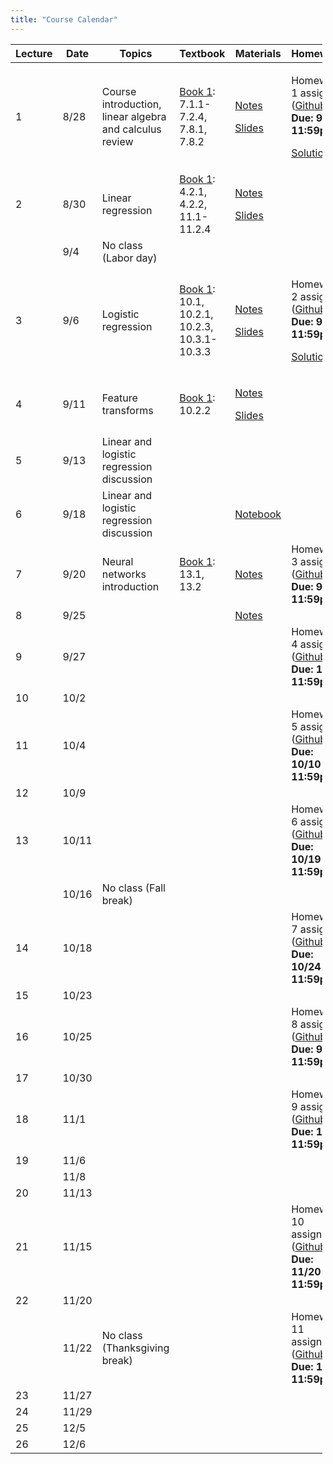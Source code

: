 ```yaml
---
title: "Course Calendar"
---
```


+----------+----------+---------------------------------------------------------+---------------------------------------------------------------------------------------------+---------------------------------------------------------------------------------------------------+------------------------------------------------------------------------------------------------------------------------------+
| Lecture  | Date     | Topics                                                  | Textbook                                                                                    | Materials                                                                                         | Homework                                                                                                                     |
+==========+==========+=========================================================+=============================================================================================+===================================================================================================+==============================================================================================================================+
| 1        | 8/28     | Course introduction, linear algebra and calculus review | [Book 1](https://probml.github.io/pml-book/book1.html): 7.1.1-7.2.4, 7.8.1, 7.8.2           | [Notes](../lecture1-background/notes.qmd)                                                         | Homework 1 assigned ([Github](https://github.com/orgs/CS152-Neural-Networks-Fall-2023/repositories)) **Due: 9/5 11:59pm**    |
|          |          |                                                         |                                                                                             |                                                                                                   |                                                                                                                              |
|          |          |                                                         |                                                                                             | [Slides](../lecture1-background/slides.qmd)                                                       | [Solutions](../assignments/homework1-background/solutions.html)                                                              |
+----------+----------+---------------------------------------------------------+---------------------------------------------------------------------------------------------+---------------------------------------------------------------------------------------------------+------------------------------------------------------------------------------------------------------------------------------+
| 2        | 8/30     | Linear regression                                       | [Book 1](https://probml.github.io/pml-book/book1.html): 4.2.1, 4.2.2, 11.1-11.2.4           | [Notes](../lecture2-linear-regression/notes.qmd)                                                  |                                                                                                                              |
|          |          |                                                         |                                                                                             |                                                                                                   |                                                                                                                              |
|          |          |                                                         |                                                                                             | [Slides](../lecture2-linear-regression/slides.qmd)                                                |                                                                                                                              |
+----------+----------+---------------------------------------------------------+---------------------------------------------------------------------------------------------+---------------------------------------------------------------------------------------------------+------------------------------------------------------------------------------------------------------------------------------+
|          | 9/4      | No class (Labor day)                                    |                                                                                             |                                                                                                   |                                                                                                                              |
+----------+----------+---------------------------------------------------------+---------------------------------------------------------------------------------------------+---------------------------------------------------------------------------------------------------+------------------------------------------------------------------------------------------------------------------------------+
| 3        | 9/6      | Logistic regression                                     | [Book 1](https://probml.github.io/pml-book/book1.html): 10.1, 10.2.1, 10.2.3, 10.3.1-10.3.3 | [Notes](../lecture3-logistic-regression/notes.qmd)                                                | Homework 2 assigned ([Github](https://github.com/orgs/CS152-Neural-Networks-Fall-2023/repositories)) **Due: 9/12 11:59pm**   |
|          |          |                                                         |                                                                                             |                                                                                                   |                                                                                                                              |
|          |          |                                                         |                                                                                             | [Slides](../lecture3-logistic-regression/slides.qmd)                                              | [Solutions](../assignments/homework2-linear-regression/solutions.html)                                                       |
+----------+----------+---------------------------------------------------------+---------------------------------------------------------------------------------------------+---------------------------------------------------------------------------------------------------+------------------------------------------------------------------------------------------------------------------------------+
| 4        | 9/11     | Feature transforms                                      | [Book 1](https://probml.github.io/pml-book/book1.html): 10.2.2                              | [Notes](../lecture4-feature-transforms/notes.qmd)                                                 |                                                                                                                              |
|          |          |                                                         |                                                                                             |                                                                                                   |                                                                                                                              |
|          |          |                                                         |                                                                                             | [Slides](../lecture4-feature-transforms/slides.html)                                              |                                                                                                                              |
+----------+----------+---------------------------------------------------------+---------------------------------------------------------------------------------------------+---------------------------------------------------------------------------------------------------+------------------------------------------------------------------------------------------------------------------------------+
| 5        | 9/13     | Linear and logistic regression discussion               |                                                                                             |                                                                                                   |                                                                                                                              |
+----------+----------+---------------------------------------------------------+---------------------------------------------------------------------------------------------+---------------------------------------------------------------------------------------------------+------------------------------------------------------------------------------------------------------------------------------+
| 6        | 9/18     | Linear and logistic regression discussion               |                                                                                             | [Notebook](https://colab.research.google.com/drive/1MlFAWYkgI58xjxTYWKJoSdU64xRObyaq?usp=sharing) |                                                                                                                              |
+----------+----------+---------------------------------------------------------+---------------------------------------------------------------------------------------------+---------------------------------------------------------------------------------------------------+------------------------------------------------------------------------------------------------------------------------------+
| 7        | 9/20     | Neural networks introduction                            | [Book 1](https://probml.github.io/pml-book/book1.html): 13.1, 13.2                          | [Notes](../lecture5-neural-networks-intro/notes.qmd)                                              | Homework 3 assigned ([Github](https://github.com/orgs/CS152-Neural-Networks-Fall-2023/repositories)) **Due: 9/26 11:59pm**   |
+----------+----------+---------------------------------------------------------+---------------------------------------------------------------------------------------------+---------------------------------------------------------------------------------------------------+------------------------------------------------------------------------------------------------------------------------------+
| 8        | 9/25     |                                                         |                                                                                             | [Notes](../lecture6-backpropagation/notes.qmd)                                                    |                                                                                                                              |
+----------+----------+---------------------------------------------------------+---------------------------------------------------------------------------------------------+---------------------------------------------------------------------------------------------------+------------------------------------------------------------------------------------------------------------------------------+
| 9        | 9/27     |                                                         |                                                                                             |                                                                                                   | Homework 4 assigned ([Github](https://github.com/orgs/CS152-Neural-Networks-Fall-2023/repositories)) **Due: 10/3 11:59pm**   |
+----------+----------+---------------------------------------------------------+---------------------------------------------------------------------------------------------+---------------------------------------------------------------------------------------------------+------------------------------------------------------------------------------------------------------------------------------+
| 10       | 10/2     |                                                         |                                                                                             |                                                                                                   |                                                                                                                              |
+----------+----------+---------------------------------------------------------+---------------------------------------------------------------------------------------------+---------------------------------------------------------------------------------------------------+------------------------------------------------------------------------------------------------------------------------------+
| 11       | 10/4     |                                                         |                                                                                             |                                                                                                   | Homework 5 assigned ([Github](https://github.com/orgs/CS152-Neural-Networks-Fall-2023/repositories)) **Due: 10/10 11:59pm**  |
+----------+----------+---------------------------------------------------------+---------------------------------------------------------------------------------------------+---------------------------------------------------------------------------------------------------+------------------------------------------------------------------------------------------------------------------------------+
| 12       | 10/9     |                                                         |                                                                                             |                                                                                                   |                                                                                                                              |
+----------+----------+---------------------------------------------------------+---------------------------------------------------------------------------------------------+---------------------------------------------------------------------------------------------------+------------------------------------------------------------------------------------------------------------------------------+
| 13       | 10/11    |                                                         |                                                                                             |                                                                                                   | Homework 6 assigned ([Github](https://github.com/orgs/CS152-Neural-Networks-Fall-2023/repositories)) **Due: 10/19 11:59pm**  |
+----------+----------+---------------------------------------------------------+---------------------------------------------------------------------------------------------+---------------------------------------------------------------------------------------------------+------------------------------------------------------------------------------------------------------------------------------+
|          | 10/16    | No class (Fall break)                                   |                                                                                             |                                                                                                   |                                                                                                                              |
+----------+----------+---------------------------------------------------------+---------------------------------------------------------------------------------------------+---------------------------------------------------------------------------------------------------+------------------------------------------------------------------------------------------------------------------------------+
| 14       | 10/18    |                                                         |                                                                                             |                                                                                                   | Homework 7 assigned ([Github](https://github.com/orgs/CS152-Neural-Networks-Fall-2023/repositories)) **Due: 10/24 11:59pm**  |
+----------+----------+---------------------------------------------------------+---------------------------------------------------------------------------------------------+---------------------------------------------------------------------------------------------------+------------------------------------------------------------------------------------------------------------------------------+
| 15       | 10/23    |                                                         |                                                                                             |                                                                                                   |                                                                                                                              |
+----------+----------+---------------------------------------------------------+---------------------------------------------------------------------------------------------+---------------------------------------------------------------------------------------------------+------------------------------------------------------------------------------------------------------------------------------+
| 16       | 10/25    |                                                         |                                                                                             |                                                                                                   | Homework 8 assigned ([Github](https://github.com/orgs/CS152-Neural-Networks-Fall-2023/repositories)) **Due: 9/5 11:59pm**    |
+----------+----------+---------------------------------------------------------+---------------------------------------------------------------------------------------------+---------------------------------------------------------------------------------------------------+------------------------------------------------------------------------------------------------------------------------------+
| 17       | 10/30    |                                                         |                                                                                             |                                                                                                   |                                                                                                                              |
+----------+----------+---------------------------------------------------------+---------------------------------------------------------------------------------------------+---------------------------------------------------------------------------------------------------+------------------------------------------------------------------------------------------------------------------------------+
| 18       | 11/1     |                                                         |                                                                                             |                                                                                                   | Homework 9 assigned ([Github](https://github.com/orgs/CS152-Neural-Networks-Fall-2023/repositories)) **Due: 11/7 11:59pm**   |
+----------+----------+---------------------------------------------------------+---------------------------------------------------------------------------------------------+---------------------------------------------------------------------------------------------------+------------------------------------------------------------------------------------------------------------------------------+
| 19       | 11/6     |                                                         |                                                                                             |                                                                                                   |                                                                                                                              |
+----------+----------+---------------------------------------------------------+---------------------------------------------------------------------------------------------+---------------------------------------------------------------------------------------------------+------------------------------------------------------------------------------------------------------------------------------+
|          | 11/8     |                                                         |                                                                                             |                                                                                                   |                                                                                                                              |
+----------+----------+---------------------------------------------------------+---------------------------------------------------------------------------------------------+---------------------------------------------------------------------------------------------------+------------------------------------------------------------------------------------------------------------------------------+
| 20       | 11/13    |                                                         |                                                                                             |                                                                                                   |                                                                                                                              |
+----------+----------+---------------------------------------------------------+---------------------------------------------------------------------------------------------+---------------------------------------------------------------------------------------------------+------------------------------------------------------------------------------------------------------------------------------+
| 21       | 11/15    |                                                         |                                                                                             |                                                                                                   | Homework 10 assigned ([Github](https://github.com/orgs/CS152-Neural-Networks-Fall-2023/repositories)) **Due: 11/20 11:59pm** |
+----------+----------+---------------------------------------------------------+---------------------------------------------------------------------------------------------+---------------------------------------------------------------------------------------------------+------------------------------------------------------------------------------------------------------------------------------+
| 22       | 11/20    |                                                         |                                                                                             |                                                                                                   |                                                                                                                              |
+----------+----------+---------------------------------------------------------+---------------------------------------------------------------------------------------------+---------------------------------------------------------------------------------------------------+------------------------------------------------------------------------------------------------------------------------------+
|          | 11/22    | No class (Thanksgiving break)                           |                                                                                             |                                                                                                   | Homework 11 assigned ([Github](https://github.com/orgs/CS152-Neural-Networks-Fall-2023/repositories)) **Due: 12/5 11:59pm**  |
+----------+----------+---------------------------------------------------------+---------------------------------------------------------------------------------------------+---------------------------------------------------------------------------------------------------+------------------------------------------------------------------------------------------------------------------------------+
| 23       | 11/27    |                                                         |                                                                                             |                                                                                                   |                                                                                                                              |
+----------+----------+---------------------------------------------------------+---------------------------------------------------------------------------------------------+---------------------------------------------------------------------------------------------------+------------------------------------------------------------------------------------------------------------------------------+
| 24       | 11/29    |                                                         |                                                                                             |                                                                                                   |                                                                                                                              |
+----------+----------+---------------------------------------------------------+---------------------------------------------------------------------------------------------+---------------------------------------------------------------------------------------------------+------------------------------------------------------------------------------------------------------------------------------+
| 25       | 12/5     |                                                         |                                                                                             |                                                                                                   |                                                                                                                              |
+----------+----------+---------------------------------------------------------+---------------------------------------------------------------------------------------------+---------------------------------------------------------------------------------------------------+------------------------------------------------------------------------------------------------------------------------------+
| 26       | 12/6     |                                                         |                                                                                             |                                                                                                   |                                                                                                                              |
+----------+----------+---------------------------------------------------------+---------------------------------------------------------------------------------------------+---------------------------------------------------------------------------------------------------+------------------------------------------------------------------------------------------------------------------------------+